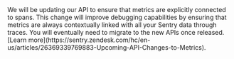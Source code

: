 <Alert level="warning" title="Upcoming API Changes">
We will be updating our API to ensure that metrics are explicitly connected to spans. This change will improve debugging capabilities by ensuring that metrics are always contextually linked with all your Sentry data through traces. You will eventually need to migrate to the new APIs once released. [Learn more](https://sentry.zendesk.com/hc/en-us/articles/26369339769883-Upcoming-API-Changes-to-Metrics).
</Alert>
